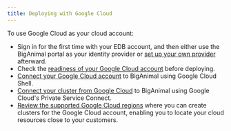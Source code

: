 ```yaml
---
title: Deploying with Google Cloud
---
```


To use Google Cloud as your cloud account:

- Sign in for the first time with your EDB account, and then either use the BigAnimal portal as your identity provider or [set up your own provider](/biganimal/latest/getting_started/identity_provider/) afterward. 
- Check the [readiness of your Google Cloud account](/biganimal/latest/getting_started/preparing_cloud_account/preparing_gcp/) before deploying. 
- [Connect your Google Cloud account](/biganimal/latest/getting_started/02_connecting_to_your_cloud/connecting_gcp/) to BigAnimal using Google Cloud Shell. 
- [Connect your cluster from Google Cloud](/biganimal/latest/using_cluster/02_connecting_your_cluster/connecting_from_gcp/) to BigAnimal using Google Cloud's Private Service Connect. 
- [Review the supported Google Cloud regions](/biganimal/latest/overview/03a_region_support/#google-cloud-regions) where you can create clusters for the Google Cloud account, enabling you to locate your cloud resources close to your customers.
